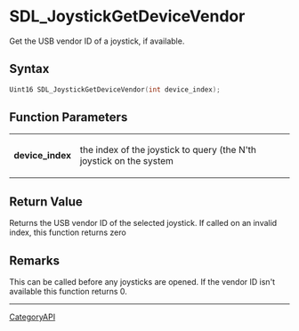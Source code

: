 = SDL_JoystickGetDeviceVendor =

Get the USB vendor ID of a joystick, if available.

== Syntax ==

<syntaxhighlight lang='c'>
Uint16 SDL_JoystickGetDeviceVendor(int device_index);
</syntaxhighlight>

== Function Parameters ==

{|
|'''device_index'''
|the index of the joystick to query (the N'th joystick on the system
|}

== Return Value ==

Returns the USB vendor ID of the selected joystick. If called on an invalid
index, this function returns zero

== Remarks ==

This can be called before any joysticks are opened. If the vendor ID isn't
available this function returns 0.

----
[[CategoryAPI]]


